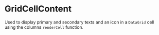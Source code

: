 

<Meta of={GridCellContentStories} />

# GridCellContent

Used to display primary and secondary texts and an icon in a `DataGrid` cell using the columns `renderCell` function.

<Canvas of={GridCellContentStories.Basic} />
